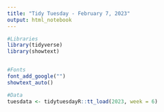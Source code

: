 ```yaml
---
title: "Tidy Tuesday - February 7, 2023"
output: html_notebook
---
```

```r
#Libraries
library(tidyverse)
library(showtext)


#Fonts
font_add_google("")
showtext_auto()

#Data
tuesdata <- tidytuesdayR::tt_load(2023, week = 6)
```
